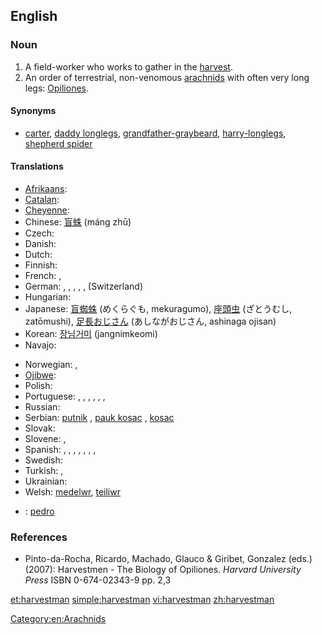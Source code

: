 ==English==

===Noun===
{{wikipedia}}
{{en-noun|harvestmen}}

# A field-worker who works to gather in the [[harvest]].
# An order of terrestrial, non-venomous [[arachnid]]s with often very long legs: [[Opiliones]].

====Synonyms====
* [[carter]], [[daddy longlegs]], [[grandfather-graybeard]], [[harry-longlegs]], [[shepherd spider]]

====Translations====
{{trans-top|arachnid}}
* [[Afrikaans]]: {{t|af|hooiwa|xs=Afrikaans}}
* [[Catalan]]: {{t|ca|frare}}
* [[Cheyenne]]: {{tø|chy|tó'êseóhtavé'ho'e}}
* Chinese: [[盲蛛]] (máng zhū)
* Czech: {{t|cs|sekáči}}
* Danish: {{t|da|mejere}}
* Dutch: {{t|nl|hooiwagen}}
* Finnish: {{t-|fi|lukki}}
* French: {{t|fr|faucheur|m}}, {{t+|fr|faucheux}}
* German: {{t|de|Afterspinne|f}}, {{t|de|Kanker|m}}, {{t|de|Schneckenkanker|m}}, {{t+|de|Schneider|m}}, {{t-|de|Weberknecht|m}}, {{t+|de|Zimmermann|m}} (Switzerland)
* Hungarian: {{t|hu|kaszáspók}}
* Japanese: [[盲蜘蛛]] (めくらぐも, mekuragumo), [[座頭虫]] (ざとうむし, zatōmushi), [[足長おじさん]] (あしながおじさん, ashinaga ojisan)
* Korean: [[장님거미]] (jangnimkeomi)
* Navajo: {{tø|nv|naʼashjéʼii jáádnézí}}
{{trans-mid}}
* Norwegian: {{t|no|langbein}}, {{t|no|vevkjerringer}}
* [[Ojibwe]]: {{tø|oj|eyebig}}
* Polish: {{t+|pl|kosarz|m}}
* Portuguese: {{t|pt|aranha-alho|f}}, {{t|pt|aranha-bailarina|f}}, {{t|pt|aranha-bode|f}}, {{t|pt|aranha-fedorenta|f}}, {{t|pt|bodum|m}}, {{t|pt|frade-fedorento|m}}, {{t|pt|gira mundo|m}}
* Russian: {{t+|ru|сенокосец|m|tr=senokósets}}
* Serbian: [[putnik]] {{m}}, [[pauk kosac]] {{m}}, [[kosac]] {{m}}
* Slovak: {{t|sl|kosec|m}}
* Slovene: {{t+|sl|matija|f}}, {{t+|sl|suha južina|f}}
* Spanish: {{t|es|segador|m}}, {{t|es|opilón|m}}, {{t|es|agostero|m}}, {{t|es|araña patona|f}}, {{t|es|pinacates}}, {{t|es|falangio|m}}, {{t|es|chichina|f}}, {{t|es|chinchina|f}}
* Swedish: {{t|sv|lockespindel|c}}
* Turkish: {{t|tr|müjdeci}}, {{t|tr|mücdeci}}
* Ukrainian: {{t|uk|косарик|m|tr=kosarik|xs=Ukrainian}}
* Welsh: [[medelwr]], [[teiliwr]]
{{trans-bottom}}

{{checktrans-top}}
* {{ttbc|es}}: [[pedro]] {{m}}
{{trans-bottom}}

===References===
* Pinto-da-Rocha, Ricardo, Machado, Glauco & Giribet, Gonzalez (eds.) (2007): Harvestmen - The Biology of Opiliones. ''Harvard University Press'' ISBN 0-674-02343-9 pp. 2,3

[[Category:en:Arachnids]]

[[et:harvestman]]
[[simple:harvestman]]
[[vi:harvestman]]
[[zh:harvestman]]